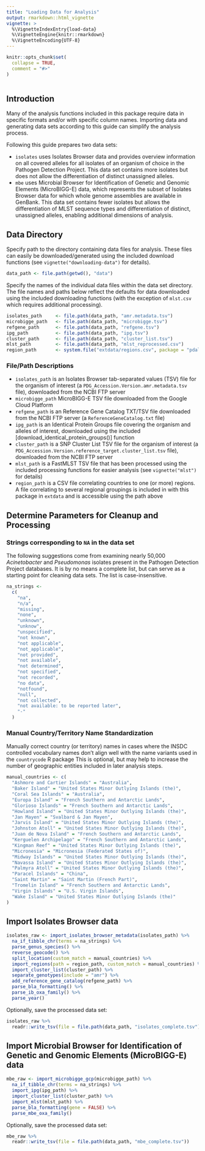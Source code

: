 ```yaml
---
title: "Loading Data for Analysis"
output: rmarkdown::html_vignette
vignette: >
  %\VignetteIndexEntry{load-data}
  %\VignetteEngine{knitr::rmarkdown}
  %\VignetteEncoding{UTF-8}
---
```


```r
knitr::opts_chunk$set(
  collapse = TRUE,
  comment = "#>"
)
```

```r
```
## Introduction 
Many of the analysis functions included in this package require data in specific
formats and/or with specific column names. Importing data and generating
data sets according to this guide can simplify the analysis process.

Following this guide prepares two data sets:

* `isolates` uses Isolates Browser data and provides overview information on all covered alleles for all isolates of an organism of choice in the Pathogen Detection Project. This data set contains more isolates but does not allow the differentiation of distinct unassigned alleles.
* `mbe` uses Microbial Browser for Identification of Genetic and Genomic Elements (MicroBIGG-E) data, which represents the subset of Isolates Browser data for which whole genome assemblies are available in GenBank. This data set contains fewer isolates but allows the differentiation of MLST sequence types and differentiation of distinct, unassigned alleles, enabling additional dimensions of analysis.

## Data Directory
Specify path to the directory containing data files for analysis. These files
can easily be downloaded/generated using the included download functions (see
`vignette("downloading-data")` for details).

```r
data_path <- file.path(getwd(), "data")
```

Specify the names of the individual data files within the data set directory.
The file names and paths  below reflect the defaults for data downloaded using
the included downloading functions (with the exception of `mlst.csv` which
requires additional processing).

```r
isolates_path     <- file.path(data_path, "amr.metadata.tsv")
microbigge_path   <- file.path(data_path, "microbigge.tsv")
refgene_path      <- file.path(data_path, "refgene.tsv")
ipg_path          <- file.path(data_path, "ipg.tsv")
cluster_path      <- file.path(data_path, "cluster_list.tsv")
mlst_path         <- file.path(data_path, "mlst_reprocessed.csv")
region_path       <- system.file("extdata/regions.csv", package = "pdallele")
```

### File/Path Descriptions
* `isolates_path` is an Isolates Browser tab-separated values (TSV) file for the organism of interest (a `PDG_Accession.Version.amr.metadata.tsv` file), downloaded from the NCBI FTP server 
* `microbigge_path` MicroBIGG-E TSV file downloaded from the Google Cloud Platform
* `refgene_path` is an Reference Gene Catalog TXT/TSV file downloaded from the NCBI FTP server (a `ReferenceGeneCatalog.txt` file)
* `ipg_path` is an Identical Protein Groups file covering the organism and alleles of interest, downloaded using the included [download_identical_protein_groups()] function
* `cluster_path` is a SNP Cluster List TSV file for the organism of interest (a `PDG_Accession.Version.reference_target.cluster_list.tsv` file), downloaded from the NCBI FTP server
* `mlst_path` is a FastMLST TSV file that has been processed using the included processing functions for easier analysis (see `vignette("mlst")` for details)
* `region_path` is a CSV file correlating countries to one (or more) regions. A file correlating to several regional groupings is included in with this package in `extdata` and is accessible using the path above

## Determine Parameters for Cleanup and Processing
### Strings corresponding to `NA` in the data set
The following suggestions come from examining nearly 50,000 *Acinetobacter*
and *Pseudomonas* isolates present in the Pathogen Detection Project databases.
It is by no means a complete list, but can serve as a starting point for
cleaning data sets. The list is case-insensitive.

```r
na_strings <-
  c(
    "na",
    "n/a",
    "missing",
    "none",
    "unknown",
    "unknow",
    "unspecified",
    "not known",
    "not applicable",
    "not_applicable",
    "not provided",
    "not available",
    "not determined",
    "not specified",
    "not recorded",
    "no data",
    "notfound",
    "null",
    "not collected",
    "not available: to be reported later",
    "-"
  )
```

### Manual Country/Territory Name Standardization
Manually correct country (or territory) names in cases where the INSDC
controlled vocabulary names don't align well with the name variants used in the
`countrycode` R package This is optional, but may help to increase the number of
geographic entities included in later analysis steps.

```r
manual_countries <- c(
  "Ashmore and Cartier Islands" = "Australia",
  "Baker Island" = "United States Minor Outlying Islands (the)",
  "Coral Sea Islands" = "Australia",
  "Europa Island" = "French Southern and Antarctic Lands",
  "Glorioso Islands" = "French Southern and Antarctic Lands",
  "Howland Island" = "United States Minor Outlying Islands (the)",
  "Jan Mayen" = "Svalbard & Jan Mayen",
  "Jarvis Island" = "United States Minor Outlying Islands (the)",
  "Johnston Atoll" = "United States Minor Outlying Islands (the)",
  "Juan de Nova Island" = "French Southern and Antarctic Lands",
  "Kerguelen Archipelago" = "French Southern and Antarctic Lands",
  "Kingman Reef" = "United States Minor Outlying Islands (the)",
  "Micronesia" = "Micronesia (Federated States of)",
  "Midway Islands" = "United States Minor Outlying Islands (the)",
  "Navassa Island" = "United States Minor Outlying Islands (the)",
  "Palmyra Atoll" = "United States Minor Outlying Islands (the)",
  "Paracel Islands" = "China",
  "Saint Martin" = "Saint Martin (French Part)",
  "Tromelin Island" = "French Southern and Antarctic Lands",
  "Virgin Islands" = "U.S. Virgin Islands",
  "Wake Island" = "United States Minor Outlying Islands (the)"
)
```


## Import Isolates Browser data
```r
isolates_raw <- import_isolates_browser_metadata(isolates_path) %>%
  na_if_tibble_chr(terms = na_strings) %>%
  parse_genus_species() %>%
  reverse_geocode() %>%
  split_location(custom_match = manual_countries) %>%
  import_regions(path = region_path, custom_match = manual_countries) %>%
  import_cluster_list(cluster_path) %>%
  separate_genotypes(include = "amr") %>%
  add_reference_gene_catalog(refgene_path) %>%
  parse_bla_formatting() %>%
  parse_ib_oxa_family() %>%
  parse_year()
```

Optionally, save the processed data set:
```r
isolates_raw %>%
  readr::write_tsv(file = file.path(data_path, "isolates_complete.tsv"))
```

## Import Microbial Browser for Identification of Genetic and Genomic Elements (MicroBIGG-E) data
```r
mbe_raw <- import_microbigge_gcp(microbigge_path) %>%
  na_if_tibble_chr(terms = na_strings) %>%
  import_ipg(ipg_path) %>%
  import_cluster_list(cluster_path) %>%
  import_mlst(mlst_path) %>%
  parse_bla_formatting(gene = FALSE) %>%
  parse_mbe_oxa_family()
```

Optionally, save the processed data set:

```r
mbe_raw %>%
  readr::write_tsv(file = file.path(data_path, "mbe_complete.tsv"))
```

